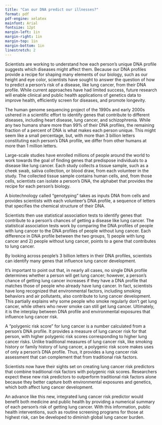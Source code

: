 ```yaml
---
title: "Can our DNA predict our illnesses?"
format: pdf
pdf-engine: xelatex
mainfont: Arial
fontsize: 12pt
margin-left: 1in	
margin-right: 1in
margin-top: 1in
margin-bottom: 1in
linestretch: 2
---
```


Scientists are working to understand how each person's unique DNA profile 
suggests which diseases might affect them. Because our DNA profiles 
provide a recipe for shaping many elements of our biology, such as our height and eye color, 
scientists have sought to answer the question of how to predict a person's 
risk of a disease, like lung cancer, from their DNA profile. While current approaches 
have had limited success, future research will enable clinical and public health 
applications of genetics data to improve health, efficiently screen for diseases, and 
promote longevity. 

The human genome sequencing project of the 1990s and early 2000s ushered in a 
scientific effort to identify genes that contribute to different diseases, including 
heart disease, lung cancer, and schizophrenia. While any two humans share 
more than 99% of their DNA profiles, the remaining fraction of a percent of DNA
is what makes each person unique. This might seem like a small percentage, 
but, with more than 3 billion letters constituting each person's DNA profile, 
we differ from other humans at more than 1 million letters.

Large-scale studies have enrolled 
millions of people around the world to work towards the goal of finding genes that predispose individuals to a disease like lung cancer. Each study collects 
a tissue sample, such as a cheek swab, saliva collection, or blood draw, from each 
volunteer in the study. The collected tissue sample contains human cells, and, from
those cells, scientists can isolate a person's DNA, the alphabet that provides
the recipe for each person's biology.

A biotechnology called "genotyping" takes as inputs DNA from cells and 
provides scientists with each volunteer's DNA profile, a sequence of 
letters that specifies the chemical structure of their DNA. 

Scientists then use statistical association tests to identify genes that contribute to 
a person's chances of getting a disease like lung cancer. The statistical association
tests work by comparing the DNA profiles of people with lung cancer to the 
DNA profiles of people without lung cancer. Each difference in DNA profile between the two groups, 
 1) people with lung cancer and 2) people without lung cancer, points to a gene that contributes to 
lung cancer.

By looking across people's 3 billion letters in their DNA profiles, 
scientists can identify many genes that 
influence lung cancer development. 

It's important to point out that, in nearly all cases, no single DNA profile determines 
whether a person will get lung cancer; however, a person's chance of getting lung cancer
increases if they have a DNA profile that matches those of people who already have lung cancer. 
In fact, scientists have long recognized that environmental factors, including smoking behaviors 
and air pollutants, also contribute to lung cancer development. This partially explains why some people who smoke regularly don't get lung cancer, while others who never smoke 
can still get lung cancer. Ultimately, it is the interplay between DNA profile and environmental exposures
that influence lung cancer risk. 

A "polygenic risk score" for lung cancer is a number calculated from a person's DNA profile. 
It provides a measure of lung cancer risk for that person, with higher polygenic 
risk scores corresponding to higher lung cancer risks. Unlike traditional measures of 
lung cancer risk, like smoking history or family history of lung cancer, 
a polygenic risk score makes uses of only a person's DNA profile. Thus, it 
provides a lung cancer risk assessment that can complement that from traditional 
risk factors. 

Scientists now have their sights set on creating lung cancer risk predictors that
combine traditional risk factors with polygenic risk scores. Researchers expect these new
risk predictors to outperform traditional risk factors alone because they better capture
both environmental exposures and genetics, which both affect lung cancer development.

An advance like this new, integrated lung cancer risk predictor would benefit both medicine and 
public health by providing a numerical summary of each person's risk of getting lung cancer. With
this information, public health interventions, such as routine screening programs for those at highest risk, can be developed to diminish global lung cancer burden.












